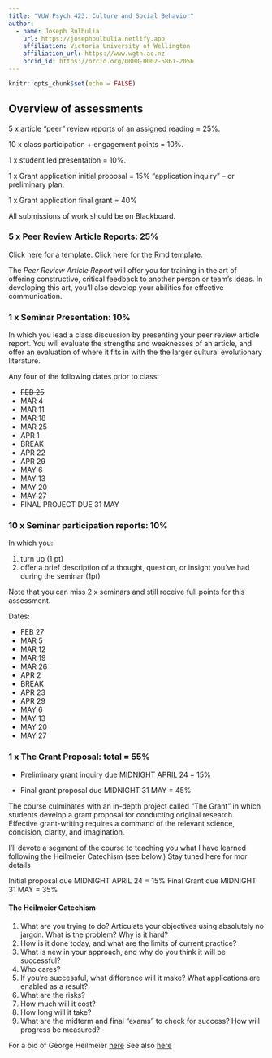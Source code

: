```yaml
---
title: "VUW Psych 423: Culture and Social Behavior"
author:
  - name: Joseph Bulbulia
    url: https://josephbulbulia.netlify.app
    affiliation: Victoria University of Wellington
    affiliation_url: https://www.wgtn.ac.nz
    orcid_id: https://orcid.org/0000-0002-5861-2056
---
```


```r
knitr::opts_chunk$set(echo = FALSE)
```


## Overview of assessments

5 x article “peer” review reports of an assigned reading = 25%.

10 x class participation + engagement points = 10%. 

1 x student led presentation = 10%.

1 x Grant application initial proposal = 15% “application inquiry” – or preliminary plan.

1 x Grant application final grant = 40%

All submissions of work should be on Blackboard.

### 5 x Peer Review Article Reports: 25%

Click [here](templates/template_review.html) for a template.
Click [here](templates/template_review.Rmd) for the Rmd template.

The *Peer Review Article Report* will offer you for training in the art of offering constructive, critical feedback to another person or team's ideas.  In developing this art, you'll also develop your abilities for effective communication. 

### 1 x Seminar Presentation: 10%

In which you lead a class discussion by presenting your peer review article report. You will evaluate the strengths and weaknesses of an article, and offer an evaluation of where it fits in with the the larger cultural evolutionary literature.  

Any four of the following dates prior to class:

  - ~~FEB 25~~
  - MAR 4
  - MAR 11
  - MAR 18
  - MAR 25
  - APR 1
  - BREAK
  - APR 22
  - APR 29
  - MAY 6
  - MAY 13
  - MAY 20
  - ~~MAY 27~~
  - FINAL PROJECT DUE 31 MAY
  
### 10 x Seminar participation reports: 10%

In which you:

1. turn up (1 pt)
2. offer a brief description of a thought, question, or insight you've had during the seminar (1pt)

Note that you can miss 2 x seminars and still receive full points for this assessment. 


Dates: 

  - FEB 27
  - MAR 5
  - MAR 12
  - MAR 19
  - MAR 26
  - APR 2
  - BREAK
  - APR 23
  - APR 29
  - MAY 6
  - MAY 13
  - MAY 20
  - MAY 27

### 1 x The Grant Proposal: total = 55% 

- Preliminary grant inquiry due MIDNIGHT APRIL 24 = 15%

- Final grant proposal due MIDNIGHT 31 MAY = 45% 

The course culminates with an in-depth project called "The Grant" in which students develop a grant proposal for conducting original research. Effective grant-writing requires a command of the relevant science, concision, clarity, and imagination.

I'll devote a segment of the course to teaching you what I have learned following the Heilmeier Catechism (see below.) Stay tuned here for mor details

Initial proposal due MIDNIGHT APRIL 24 = 15%
Final Grant due MIDNIGHT 31 MAY = 35% 


#### The Heilmeier Catechism

  1. What are you trying to do? Articulate your objectives using absolutely no
jargon. What is the problem?  Why is it hard?
  2. How is it done today, and what are the limits of current practice?
  3. What is new in your approach, and why do you think it will be successful?
  4. Who cares?
  5. If you’re successful, what difference will it make? What applications are enabled as a result?
  6. What are the risks?
  7. How much will it cost?
  8. How long will it take?
  9. What are the midterm and final “exams” to check for success? How will progress be measured?

For a bio of George Heilmeier [here](https://ethw.org/George_H._Heilmeier)
See also [here](http://people.physics.illinois.edu/Celia/Heilmeier.pdf)


